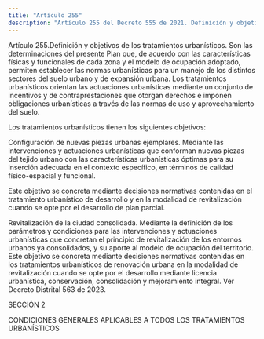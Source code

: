 ```yaml
---
title: "Artículo 255"
description: "Artículo 255 del Decreto 555 de 2021. Definición y objetivos de los tratamientos urbanísticos."
---
```


Artículo 255.Definición y objetivos de los tratamientos urbanísticos. Son las determinaciones del presente Plan que, de acuerdo con las características físicas y funcionales de cada zona y el modelo de ocupación adoptado, permiten establecer las normas urbanísticas para un manejo de los distintos sectores del suelo urbano y de expansión urbana. Los tratamientos urbanísticos orientan las actuaciones urbanísticas mediante un conjunto de incentivos y de contraprestaciones que otorgan derechos e imponen obligaciones urbanísticas a través de las normas de uso y aprovechamiento del suelo.
 
Los tratamientos urbanísticos tienen los siguientes objetivos:
 
Configuración de nuevas piezas urbanas ejemplares. Mediante las intervenciones y actuaciones urbanísticas que conforman nuevas piezas del tejido urbano con las características urbanísticas óptimas para su inserción adecuada en el contexto específico, en términos de calidad físico-espacial y funcional.
 
Este objetivo se concreta mediante decisiones normativas contenidas en el tratamiento urbanístico de desarrollo y en la modalidad de revitalización cuando se opte por el desarrollo de plan parcial.
 
Revitalización de la ciudad consolidada. Mediante la definición de los parámetros y condiciones para las intervenciones y actuaciones urbanísticas que concretan el principio de revitalización de los entornos urbanos ya consolidados, y su aporte al modelo de ocupación del territorio. Este objetivo se concreta mediante decisiones normativas contenidas en los tratamientos urbanísticos de renovación urbana en la modalidad de revitalización cuando se opte por el desarrollo mediante licencia urbanística, conservación, consolidación y mejoramiento integral.
Ver Decreto Distrital 563 de 2023.
 
SECCIÓN 2
 
CONDICIONES GENERALES APLICABLES A TODOS LOS TRATAMIENTOS URBANÍSTICOS